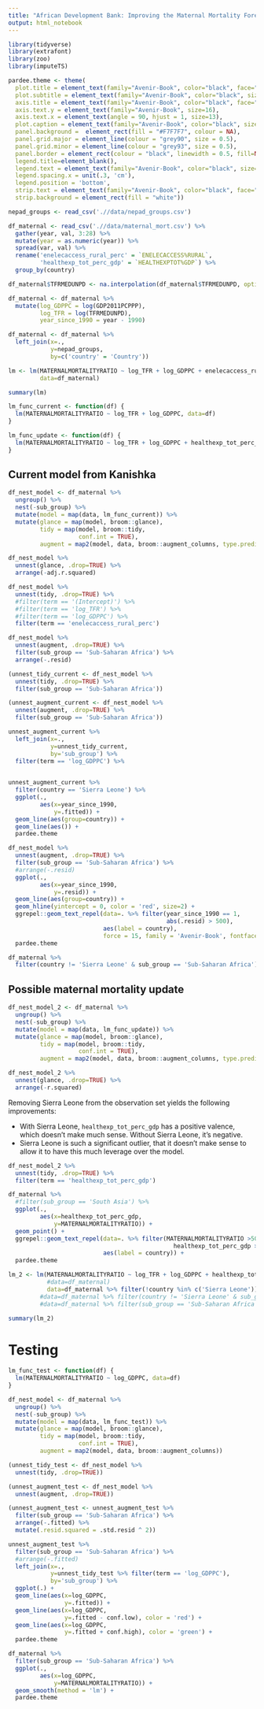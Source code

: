 ```yaml
---
title: "African Development Bank: Improving the Maternal Mortality Forecast from IFs"
output: html_notebook
---
```


```r
library(tidyverse)
library(extrafont)
library(zoo)
library(imputeTS)
```

```r
pardee.theme <- theme(
  plot.title = element_text(family="Avenir-Book", color="black", face="plain", size=17, hjust=0), 
  plot.subtitle = element_text(family="Avenir-Book", color="black", size=15, hjust=0), 
  axis.title = element_text(family="Avenir-Book", color="black", face="plain", size=14), 
  axis.text.y = element_text(family="Avenir-Book", size=16), 
  axis.text.x = element_text(angle = 90, hjust = 1, size=13), 
  plot.caption = element_text(family="Avenir-Book", color="black", size=13), 
  panel.background =  element_rect(fill = "#F7F7F7", colour = NA), 
  panel.grid.major = element_line(colour = "grey90", size = 0.5),
  panel.grid.minor = element_line(colour = "grey93", size = 0.5),
  panel.border = element_rect(colour = "black", linewidth = 0.5, fill=NA, linetype = 1),
  legend.title=element_blank(), 
  legend.text = element_text(family="Avenir-Book", color="black", size=14, hjust=0),
  legend.spacing.x = unit(.3, 'cm'), 
  legend.position = 'bottom',
  strip.text = element_text(family="Avenir-Book", color="black", face="plain", size=16),
  strip.background = element_rect(fill = "white"))
```

```r
nepad_groups <- read_csv('.//data/nepad_groups.csv')
```

```r
df_maternal <- read_csv('.//data/maternal_mort.csv') %>% 
  gather(year, val, 3:28) %>% 
  mutate(year = as.numeric(year)) %>% 
  spread(var, val) %>% 
  rename('enelecaccess_rural_perc' = `ENELECACCESS%RURAL`,
         'healthexp_tot_perc_gdp' = `HEALTHEXPTOT%GDP`) %>% 
  group_by(country)
```

```r
df_maternal$TFRMEDUNPD <- na.interpolation(df_maternal$TFRMEDUNPD, option = 'linear')

df_maternal <- df_maternal %>% 
  mutate(log_GDPPC = log(GDP2011PCPPP),
         log_TFR = log(TFRMEDUNPD),
         year_since_1990 = year - 1990)
```

```r
df_maternal <- df_maternal %>% 
  left_join(x=.,
            y=nepad_groups,
            by=c('country' = 'Country'))
```

```r
lm <- lm(MATERNALMORTALITYRATIO ~ log_TFR + log_GDPPC + enelecaccess_rural_perc + healthexp_tot_perc_gdp, 
         data=df_maternal)

summary(lm)
```


```r
lm_func_current <- function(df) {
  lm(MATERNALMORTALITYRATIO ~ log_TFR + log_GDPPC, data=df)
}

lm_func_update <- function(df) {
  lm(MATERNALMORTALITYRATIO ~ log_TFR + log_GDPPC + healthexp_tot_perc_gdp, data=df)
}
```

## Current model from Kanishka 



```r
df_nest_model <- df_maternal %>% 
  ungroup() %>% 
  nest(-sub_group) %>% 
  mutate(model = map(data, lm_func_current)) %>% 
  mutate(glance = map(model, broom::glance),
         tidy = map(model, broom::tidy, 
                    conf.int = TRUE),
         augment = map2(model, data, broom::augment_columns, type.predict="response"))
```


```r
df_nest_model %>% 
  unnest(glance, .drop=TRUE) %>% 
  arrange(-adj.r.squared)
```

```r
df_nest_model %>% 
  unnest(tidy, .drop=TRUE) %>% 
  #filter(term == '(Intercept)') %>% 
  #filter(term == 'log_TFR') %>% 
  #filter(term == 'log_GDPPC') %>% 
  filter(term == 'enelecaccess_rural_perc')
```

```r
df_nest_model %>% 
  unnest(augment, .drop=TRUE) %>% 
  filter(sub_group == 'Sub-Saharan Africa') %>% 
  arrange(-.resid)
```

```r
(unnest_tidy_current <- df_nest_model %>% 
  unnest(tidy, .drop=TRUE) %>% 
  filter(sub_group == 'Sub-Saharan Africa'))
```


```r
(unnest_augment_current <- df_nest_model %>% 
  unnest(augment, .drop=TRUE) %>% 
  filter(sub_group == 'Sub-Saharan Africa'))
```

```r
unnest_augment_current %>% 
  left_join(x=.,
            y=unnest_tidy_current,
            by='sub_group') %>% 
  filter(term == 'log_GDPPC') %>% 
  
```

```r
unnest_augment_current %>% 
  filter(country == 'Sierra Leone') %>% 
  ggplot(.,
         aes(x=year_since_1990,
             y=.fitted)) + 
  geom_line(aes(group=country)) + 
  geom_line(aes()) + 
  pardee.theme
```


```r
df_nest_model %>% 
  unnest(augment, .drop=TRUE) %>% 
  filter(sub_group == 'Sub-Saharan Africa') %>% 
  #arrange(-.resid)
  ggplot(.,
         aes(x=year_since_1990,
             y=.resid)) + 
  geom_line(aes(group=country)) + 
  geom_hline(yintercept = 0, color = 'red', size=2) + 
  ggrepel::geom_text_repel(data=. %>% filter(year_since_1990 == 1,
                                             abs(.resid) > 500),
                           aes(label = country), 
                           force = 15, family = 'Avenir-Book', fontface = 'bold', size = 4.5) + 
  pardee.theme
```

```r
df_maternal %>% 
  filter(country != 'Sierra Leone' & sub_group == 'Sub-Saharan Africa')
```

## Possible maternal mortality update 


```r
df_nest_model_2 <- df_maternal %>% 
  ungroup() %>% 
  nest(-sub_group) %>% 
  mutate(model = map(data, lm_func_update)) %>% 
  mutate(glance = map(model, broom::glance),
         tidy = map(model, broom::tidy, 
                    conf.int = TRUE),
         augment = map2(model, data, broom::augment_columns, type.predict="response"))
```


```r
df_nest_model_2 %>% 
  unnest(glance, .drop=TRUE) %>% 
  arrange(-r.squared)
```

Removing Sierra Leone from the observation set yields the following improvements:

*  With Sierra Leone, `healthexp_tot_perc_gdp` has a positive valence, which doesn't make much sense. Without Sierra Leone, it's negative.
*  Sierra Leone is such a significant outlier, that it doesn't make sense to allow it to have this much leverage over the model.  



```r
df_nest_model_2 %>% 
  unnest(tidy, .drop=TRUE) %>% 
  filter(term == 'healthexp_tot_perc_gdp')
```

```r
df_maternal %>% 
  #filter(sub_group == 'South Asia') %>% 
  ggplot(.,
         aes(x=healthexp_tot_perc_gdp,
             y=MATERNALMORTALITYRATIO)) + 
  geom_point() + 
  ggrepel::geom_text_repel(data=. %>% filter(MATERNALMORTALITYRATIO >500 & 
                                               healthexp_tot_perc_gdp > 10),
                           aes(label = country)) + 
  pardee.theme
```


```r
lm_2 <- lm(MATERNALMORTALITYRATIO ~ log_TFR + log_GDPPC + healthexp_tot_perc_gdp, 
           #data=df_maternal)
           data=df_maternal %>% filter(!country %in% c('Sierra Leone')))
         #data=df_maternal %>% filter(country != 'Sierra Leone' & sub_group == 'Sub-Saharan Africa'))
         #data=df_maternal %>% filter(sub_group == 'Sub-Saharan Africa'))

summary(lm_2)
```


# Testing 

```r
lm_func_test <- function(df) {
  lm(MATERNALMORTALITYRATIO ~ log_GDPPC, data=df)
}
```


```r
df_nest_model <- df_maternal %>% 
  ungroup() %>% 
  nest(-sub_group) %>% 
  mutate(model = map(data, lm_func_test)) %>% 
  mutate(glance = map(model, broom::glance),
         tidy = map(model, broom::tidy, 
                    conf.int = TRUE),
         augment = map2(model, data, broom::augment_columns))
```

```r
(unnest_tidy_test <- df_nest_model %>% 
  unnest(tidy, .drop=TRUE))
```

```r
(unnest_augment_test <- df_nest_model %>% 
  unnest(augment, .drop=TRUE))
```

```r
(unnest_augment_test <- unnest_augment_test %>% 
  filter(sub_group == 'Sub-Saharan Africa') %>% 
  arrange(-.fitted) %>% 
  mutate(.resid.squared = .std.resid ^ 2))
```


```r
unnest_augment_test %>% 
  filter(sub_group == 'Sub-Saharan Africa') %>% 
  #arrange(-.fitted)
  left_join(x=.,
            y=unnest_tidy_test %>% filter(term == 'log_GDPPC'), 
            by='sub_group') %>% 
  ggplot(.) + 
  geom_line(aes(x=log_GDPPC,
                y=.fitted)) + 
  geom_line(aes(x=log_GDPPC,
                y=.fitted - conf.low), color = 'red') + 
  geom_line(aes(x=log_GDPPC,
                y=.fitted + conf.high), color = 'green') + 
  pardee.theme
```

```r
df_maternal %>% 
  filter(sub_group == 'Sub-Saharan Africa') %>% 
  ggplot(.,
         aes(x=log_GDPPC,
             y=MATERNALMORTALITYRATIO)) + 
  geom_smooth(method = 'lm') + 
  pardee.theme
```

